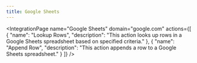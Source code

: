 ```yaml
---
title: Google Sheets
---
```



<IntegrationPage
    name="Google Sheets"
    domain="google.com"
    actions={[
        {
            "name": "Lookup Rows",
			"description": "This action looks up rows in a Google Sheets spreadsheet based on specified criteria."
		},
        {
            "name": "Append Row",
            "description": "This action appends a row to a Google Sheets spreadsheet."
        }
    ]}
/>
